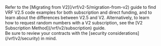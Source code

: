 
<Aside type="note" title="You are viewing the VRF v2 guide - Direct funding method.">
  Refer to the [Migrating from V2](/vrf/v2-5/migration-from-v2) guide to find VRF V2.5 code examples for both
  subscription and direct funding, and to learn about the differences between V2.5 and V2. Alternatively, to learn how
  to request random numbers with a V2 subscription, see the [V2 Subscription Method](/vrf/v2/subscription) guide.
</Aside>

<Aside type="tip" title="Security Considerations">
  Be sure to review your contracts with the [security considerations](/vrf/v2/security) in mind.
</Aside>
